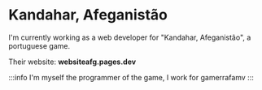 # Kandahar, Afeganistão #

I'm currently working as a web developer for "Kandahar, Afeganistão", a portuguese game. 

Their website: **websiteafg.pages.dev**


:::info
I'm myself the programmer of the game, I work for gamerrafamv
:::

